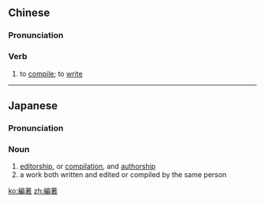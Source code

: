 {{also|编著}}
==Chinese==
{{zh-forms|s=编著}}

===Pronunciation===
{{zh-pron
|m=biānzhù
|c=pin1 zyu3
|cat=v
}}

===Verb===
{{zh-verb}}

# to [[compile]]; to [[write]]

----

==Japanese==
{{ja-kanjitab|へん|ちょ|yomi=o}}

===Pronunciation===
{{ja-pron|へんちょ|y=o}}

===Noun===
{{ja-noun|へんちょ}}

# [[editorship]], or [[compilation]], and [[authorship]]
# a work both written and edited or compiled by the same person
#: {{ja-usex|池田恵美子編著|^いけだ ^えみこ へんちょ|a book written and edited by Emiko Ikeda}}

[[ko:編著]]
[[zh:編著]]